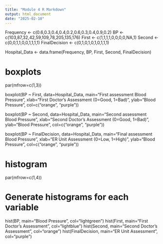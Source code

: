 ```yaml
---
title: "Module 4 R Markdown"
output: html_document
date: "2025-02-10"
---
```

Frequency <- c(0.6,0.3,0.4,0.4,0.2,0.6,0.3,0.4,0.9,0.2)
BP <- c(103,87,32,42,59,109,78,205,135,176)
First <- c(1,1,1,1,0,0,0,0,NA,1)
Second <- c(0,0,1,1,0,0,1,1,1,1)
FinalDecision <- c(0,1,0,1,0,1,0,1,1,1)

Hospital_Data <- data.frame(Frequency, BP, First, Second, FinalDecision)


# boxplots
par(mfrow=c(1,3))

boxplot(BP ~ First, data=Hospital_Data, 
        main="First assessment Blood Pressure",
        xlab="First Doctor's Assessment (0=Good, 1=Bad)", 
        ylab="Blood Pressure", 
        col=c("orange", "purple"))


boxplot(BP ~ Second, data=Hospital_Data, 
        main="Second assessment Blood Pressure",
        xlab="Second Doctor's Assessment (0=Good, 1=Bad)", 
        ylab="Blood Pressure", 
        col=c("orange", "purple"))

boxplot(BP ~ FinalDecision, data=Hospital_Data, 
        main="Final assessment Blood Pressure",
        xlab="ER Unit Assessment (0=Low, 1=High)", 
        ylab="Blood Pressure", 
        col=c("orange", "purple"))



# histogram
par(mfrow=c(1,4))

# Generate histograms for each variable

hist(BP, main="Blood Pressure", col="lightgreen")
hist(First, main="First Doctor's Assessment", col="lightblue")
hist(Second, main="Second Doctor's Assessment", col="orange")
hist(FinalDecision, main="ER Unit Assessment", col="purple")

